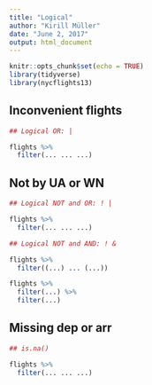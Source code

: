 ```yaml
---
title: "Logical"
author: "Kirill Müller"
date: "June 2, 2017"
output: html_document
---
```


```r
knitr::opts_chunk$set(echo = TRUE)
library(tidyverse)
library(nycflights13)
```

## Inconvenient flights

```r
## Logical OR: |

flights %>% 
  filter(... ... ...)
```

## Not by UA or WN


```r
## Logical NOT and OR: ! |

flights %>% 
  filter(... ... ...)
```


```r
## Logical NOT and AND: ! &

flights %>% 
  filter((...) ... (...))
```


```r
flights %>% 
  filter(...) %>% 
  filter(...)
```

## Missing dep or arr

```r
## is.na()

flights %>% 
  filter(... ... ...)
```
